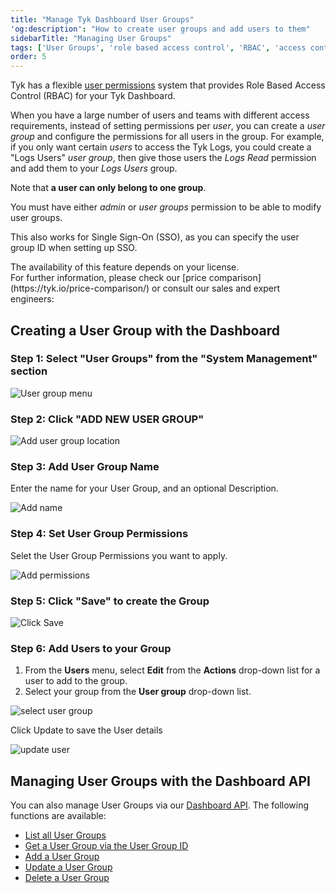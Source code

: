 ```yaml
---
title: "Manage Tyk Dashboard User Groups"
'og:description': "How to create user groups and add users to them"
sidebarTitle: "Managing User Groups"
tags: ['User Groups', 'role based access control', 'RBAC', 'access control', 'Tyk Dashboard']
order: 5
---
```



Tyk has a flexible [user permissions](/5.5/basic-config-and-security/security/dashboard/user-roles) system that provides Role Based Access Control (RBAC) for your Tyk Dashboard.

When you have a large number of users and teams with different access requirements, instead of setting permissions per *user*, you can create a *user group* and configure the permissions for all users in the group. For example, if you only want certain *users* to access the Tyk Logs, you could create a "Logs Users" *user group*, then give those users the *Logs Read* permission and add them to your *Logs Users* group.

Note that **a user can only belong to one group**.

You must have either *admin* or *user groups* permission to be able to modify user groups.

This also works for Single Sign-On (SSO), as you can specify the user group ID when setting up SSO.


<Note>
The availability of this feature depends on your license.
<br />
For further information, please check our [price comparison](https://tyk.io/price-comparison/) or consult our sales and expert engineers:
<ButtonLeft href="https://tyk.io/contact/" color="green" content="Contact us" />
</Note>



## Creating a User Group with the Dashboard

### Step 1: Select "User Groups" from the "System Management" section

<img src="/img/2.10/user_groups_menu.png" alt="User group menu" />

### Step 2: Click "ADD NEW USER GROUP"

<img src="/img/2.10/add_user_group.png" alt="Add user group location" />

### Step 3: Add User Group Name

Enter the name for your User Group, and an optional Description.

<img src="/img/2.10/user_group_details.png" alt="Add name" />

### Step 4: Set User Group Permissions

Selet the User Group Permissions you want to apply.

<img src="/img/2.10/user_group_permissions.png" alt="Add permissions" />

### Step 5: Click "Save" to create the Group

<img src="/img/2.10/user_group_save.png" alt="Click Save" />

### Step 6: Add Users to your Group

 1. From the **Users** menu, select **Edit** from the **Actions** drop-down list for a user to add to the group.
 2. Select your group from the **User group** drop-down list.

<img src="/img/2.10/user_select_group.png" alt="select user group" />

Click Update to save the User details

<img src="/img/2.10/user_reset_password.png" alt="update user" />

## Managing User Groups with the Dashboard API

You can also manage User Groups via our [Dashboard API](/5.5/tyk-apis/tyk-dashboard-api/user-groups). The following functions are available:

* [List all User Groups](/5.5/tyk-apis/tyk-dashboard-api/user-groups#list-user-groups)
* [Get a User Group via the User Group ID](/5.5/tyk-apis/tyk-dashboard-api/user-groups#get-user-group)
* [Add a User Group](/5.5/tyk-apis/tyk-dashboard-api/user-groups#add-user-group)
* [Update a User Group](/5.5/tyk-apis/tyk-dashboard-api/user-groups#update-user-group)
* [Delete a User Group](/5.5/tyk-apis/tyk-dashboard-api/user-groups#delete-user-group)
